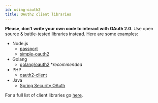 ```yaml
---
id: using-oauth2
title: OAuth2 client libraries
---
```


**Please, don't write your own code to interact with OAuth 2.0**. Use open source & battle-tested libraries instead. Here are some
examples:

- Node.js
  - [passport](http://www.passportjs.org/)
  - [simple-oauth2](https://github.com/lelylan/simple-oauth2)
- Golang
  - [golang/oauth2](https://github.com/golang/oauth2) \*_recommended_
- PHP
  - [oauth2-client](https://github.com/thephpleague/oauth2-client)
- Java
  - [Spring Security OAuth](https://spring.io/projects/spring-security-oauth)

For a full list of client libraries go [here](https://oauth.net/code/).
